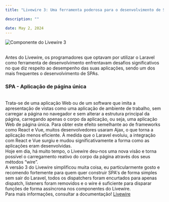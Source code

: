 ```yaml
---
title: "Livewire 3: Uma ferramenta poderosa para o desenvolvimento de SPA com Laravel"

description: ""

date: May 2, 2024
---
```

<div className="flex flex-col items-center justify-center">
<Image
  src="/img/livewire3.jpeg"
  alt="Componente do Livewire 3"
  width={11400}
  height={960}
/>
</div>
<br/>

Antes do Livewire, os programadores que optavam por utilizar o Laravel como ferramenta de desenvolvimento enfrentavam desafios significativos no que diz respeito ao desempenho das suas aplicações, sendo um dos mais frequentes o desenvolvimento de SPAs.
<br/>
### <span className="text-xl"><b>SPA - Aplicação de página única</b></span>
<br/>
Trata-se de uma aplicação Web ou de um software que imita a apresentação de vistas como uma aplicação de ambiente de trabalho, sem carregar a página no navegador e sem alterar a estrutura principal da página, carregando apenas o corpo da aplicação, ou seja, uma aplicação Web de página única. Para obter este efeito semelhante ao de frameworks como React e Vue, muitos desenvolvedores usaram Ajax, o que torna a aplicação menos eficiente. À medida que o Laravel evoluiu, a integração com React e Vue surgiu e mudou significativamente a forma como as aplicações eram desenvolvidas.
<br/>
Hoje em dia, há muito tempo, o Livewire deu-nos uma nova visão e torna possível o carregamento reativo do corpo da página através dos seus métodos “wire”.
<br/>
A versão 3 do Livewire simplificou muita coisa, eu particularmente gosto e recomendo fortemente para quem quer construir SPA's de forma simples sem sair do Laravel, todos os dispatchers foram encurtados para apenas dispatch, listeners foram removidos e o wire é suficiente para disparar funções de forma assíncrona nos componentes do Livewire.
<br/>
Para mais informações, consultar a documentação! <a href="https://livewire.laravel.com/docs/quickstart" className="border-b transition-all text-gray-500 duration-500 hover:border-gray-500" target="_blank">Livewire</a>

